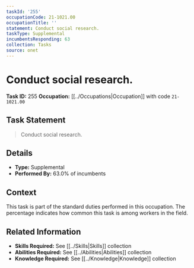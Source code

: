 ```yaml
---
taskId: '255'
occupationCode: 21-1021.00
occupationTitle: ''
statement: Conduct social research.
taskType: Supplemental
incumbentsResponding: 63
collection: Tasks
source: onet
---
```

# Conduct social research.

**Task ID:** 255
**Occupation:** [[../Occupations|Occupation]] with code `21-1021.00`

## Task Statement

> Conduct social research.

## Details

- **Type:** Supplemental
- **Performed By:** 63.0% of incumbents

## Context

This task is part of the standard duties performed in this occupation. The percentage indicates how common this task is among workers in the field.

## Related Information

- **Skills Required:** See [[../Skills|Skills]] collection
- **Abilities Required:** See [[../Abilities|Abilities]] collection
- **Knowledge Required:** See [[../Knowledge|Knowledge]] collection
